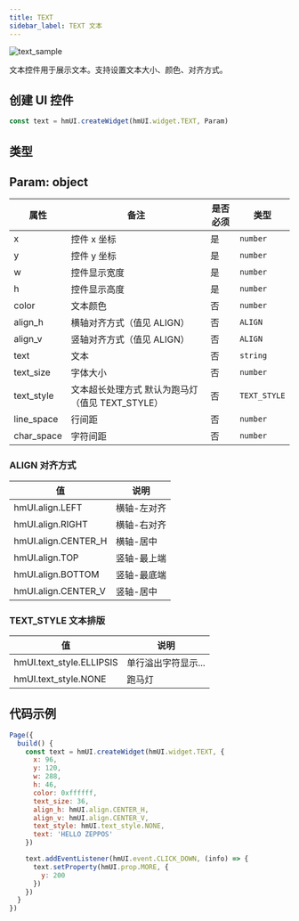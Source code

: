 ```yaml
---
title: TEXT
sidebar_label: TEXT 文本
---
```


![text_sample](/img/api/text_sample.jpg)

文本控件用于展示文本。支持设置文本大小、颜色、对齐方式。

## 创建 UI 控件

```js
const text = hmUI.createWidget(hmUI.widget.TEXT, Param)
```

## 类型

## Param: object

| 属性       | 备注                                             | 是否必须 | 类型         |
| ---------- | ------------------------------------------------ | -------- | ------------ |
| x          | 控件 x 坐标                                      | 是       | `number`     |
| y          | 控件 y 坐标                                      | 是       | `number`     |
| w          | 控件显示宽度                                     | 是       | `number`     |
| h          | 控件显示高度                                     | 是       | `number`     |
| color      | 文本颜色                                         | 否       | `number`     |
| align_h    | 横轴对齐方式（值见 ALIGN）                       | 否       | `ALIGN`      |
| align_v    | 竖轴对齐方式（值见 ALIGN）                       | 否       | `ALIGN`      |
| text       | 文本                                             | 否       | `string`     |
| text_size  | 字体大小                                         | 否       | `number`     |
| text_style | 文本超长处理方式 默认为跑马灯（值见 TEXT_STYLE） | 否       | `TEXT_STYLE` |
| line_space | 行间距                                           | 否       | `number`     |
| char_space | 字符间距                                         | 否       | `number`     |

### ALIGN 对齐方式

| 值                  | 说明        |
| ------------------- | ----------- |
| hmUI.align.LEFT     | 横轴-左对齐 |
| hmUI.align.RIGHT    | 横轴-右对齐 |
| hmUI.align.CENTER_H | 横轴-居中   |
| hmUI.align.TOP      | 竖轴-最上端 |
| hmUI.align.BOTTOM   | 竖轴-最底端 |
| hmUI.align.CENTER_V | 竖轴-居中   |

### TEXT_STYLE 文本排版

| 值                        | 说明                |
| ------------------------- | ------------------- |
| hmUI.text_style.ELLIPSIS  | 单行溢出字符显示... |
| hmUI.text_style.NONE      | 跑马灯              |

## 代码示例

```js
Page({
  build() {
    const text = hmUI.createWidget(hmUI.widget.TEXT, {
      x: 96,
      y: 120,
      w: 288,
      h: 46,
      color: 0xffffff,
      text_size: 36,
      align_h: hmUI.align.CENTER_H,
      align_v: hmUI.align.CENTER_V,
      text_style: hmUI.text_style.NONE,
      text: 'HELLO ZEPPOS'
    })

    text.addEventListener(hmUI.event.CLICK_DOWN, (info) => {
      text.setProperty(hmUI.prop.MORE, {
        y: 200
      })
    })
  }
})
```
